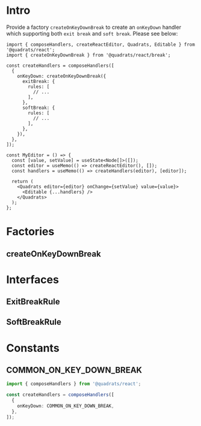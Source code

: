 
<Meta title="Handlers/Break/Docs" />

# Intro

Provide a factory `createOnKeyDownBreak` to create an `onKeyDown` handler which supporting both `exit break` and `soft break`. Please see below:

```tsx
import { composeHandlers, createReactEditor, Quadrats, Editable } from '@quadrats/react';
import { createOnKeyDownBreak } from '@quadrats/react/break';

const createHandlers = composeHandlers([
  {
    onKeyDown: createOnKeyDownBreak({
      exitBreak: {
        rules: [
          // ...
        ],
      },
      softBreak: {
        rules: [
          // ...
        ],
      },
    }),
  },
]);

const MyEditor = () => {
  const [value, setValue] = useState<Node[]>([]);
  const editor = useMemo(() => createReactEditor(), []);
  const handlers = useMemo(() => createHandlers(editor), [editor]);

  return (
    <Quadrats editor={editor} onChange={setValue} value={value}>
      <Editable {...handlers} />
    </Quadrats>
  );
};
```

# Factories

## createOnKeyDownBreak

<ArgsTable of={createOnKeyDownBreak} />

# Interfaces

## ExitBreakRule

<ArgsTable of={ExitBreakRuleDocgen} />

## SoftBreakRule

<ArgsTable of={ExitBreakRuleDocgen} />

# Constants

## COMMON_ON_KEY_DOWN_BREAK

<Description of={COMMON_ON_KEY_DOWN_BREAK} />

```ts
import { composeHandlers } from '@quadrats/react';

const createHandlers = composeHandlers([
  {
    onKeyDown: COMMON_ON_KEY_DOWN_BREAK,
  },
]);
```
